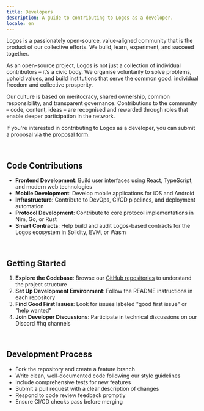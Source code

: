 ```yaml
---
title: Developers
description: A guide to contributing to Logos as a developer.
locale: en
---
```


Logos is a passionately open-source, value-aligned community that is the product of our collective efforts. We build, learn, experiment, and succeed together.

As an open-source project, Logos is not just a collection of individual contributors – it’s a civic body. We organise voluntarily to solve problems, uphold values, and build institutions that serve the common good: individual freedom and collective prosperity.

Our culture is based on meritocracy, shared ownership, common responsibility, and transparent governance. Contributions to the community – code, content, ideas – are recognised and rewarded through roles that enable deeper participation in the network.

If you're interested in contributing to Logos as a developer, you can submit a proposal via the [proposal form](/proposals).

<br />

## Code Contributions

- **Frontend Development**: Build user interfaces using React, TypeScript, and modern web technologies
- **Mobile Development**: Develop mobile applications for iOS and Android
- **Infrastructure**: Contribute to DevOps, CI/CD pipelines, and deployment automation
- **Protocol Development**: Contribute to core protocol implementations in Nim, Go, or Rust
- **Smart Contracts**: Help build and audit Logos-based contracts for the Logos ecosystem in Solidity, EVM, or Wasm

<br />

## Getting Started

1. **Explore the Codebase**: Browse our [GitHub repositories](https://github.com/logos-co) to understand the project structure
2. **Set Up Development Environment**: Follow the README instructions in each repository
3. **Find Good First Issues**: Look for issues labeled "good first issue" or "help wanted"
4. **Join Developer Discussions**: Participate in technical discussions on our Discord #hq channels

<br />

## Development Process

- Fork the repository and create a feature branch
- Write clean, well-documented code following our style guidelines
- Include comprehensive tests for new features
- Submit a pull request with a clear description of changes
- Respond to code review feedback promptly
- Ensure CI/CD checks pass before merging
